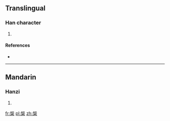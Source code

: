 {{also|槼}}
==Translingual==

===Han character===
{{Han char|rn=75|rad=木|as=08|sn=12|four=|canj=QUD,XQUD}}

# {{defn|Han|sort=木08}}

====References====
* {{Han ref|kx=0537.131|hdz=21223.041|uh=691D|ud=26909}}

----

==Mandarin==

===Hanzi===
{{cmn-hanzi|tra=槼|pin=[[guī]] ([[gui1]])|wg=kuei<sup>1</sup>}}

# {{defn|lang=cmn|sort=木08}}

[[fr:椝]]
[[pl:椝]]
[[zh:椝]]